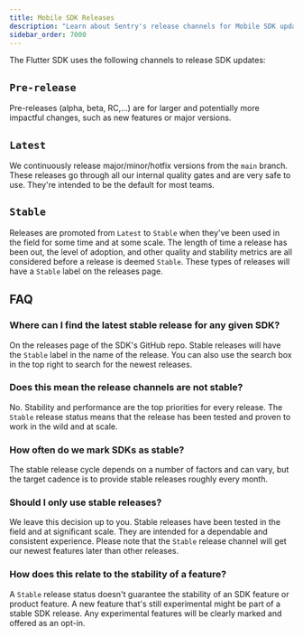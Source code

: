 ```yaml
---
title: Mobile SDK Releases
description: "Learn about Sentry's release channels for Mobile SDK updates."
sidebar_order: 7000
---
```


The Flutter SDK uses the following channels to release SDK updates:

## `Pre-release`

Pre-releases (alpha, beta, RC,…) are for larger and potentially more impactful changes, such as new features or major versions.

## `Latest`

We continuously release major/minor/hotfix versions from the `main` branch. These releases go through all our internal quality gates and are very safe to use. They're intended to be the default for most teams.

## `Stable`

Releases are promoted from `Latest` to `Stable` when they've been used in the field for some time and at some scale. The length of time a release has been out, the level of adoption, and other quality and stability metrics are all considered before a release is deemed `Stable`. These types of releases will have a `Stable` label on the <Link to="https://github.com/getsentry/sentry-dart/releases/">releases page</Link>.

## FAQ

### Where can I find the latest stable release for any given SDK?

On the <Link to="https://github.com/getsentry/sentry-dart/releases/">releases page</Link> of the SDK's GitHub repo. Stable releases will have the `Stable` label in the name of the release. You can also use the search box in the top right to search for the newest releases.

### Does this mean the release channels are not stable?

No. Stability and performance are the top priorities for every release. The `Stable` release status means that the release has been tested and proven to work in the wild and at scale.

### How often do we mark SDKs as stable?

The stable release cycle depends on a number of factors and can vary, but the target cadence is to provide stable releases roughly every month.

### Should I only use stable releases?

We leave this decision up to you. Stable releases have been tested in the field and at significant scale. They are intended for a dependable and consistent experience. Please note that the `Stable` release channel will get our newest features later than other releases.

### How does this relate to the stability of a feature?

A `Stable` release status doesn't guarantee the stability of an SDK feature or product feature. A new feature that's still experimental might be part of a stable SDK release. Any experimental features will be clearly marked and offered as an opt-in.
